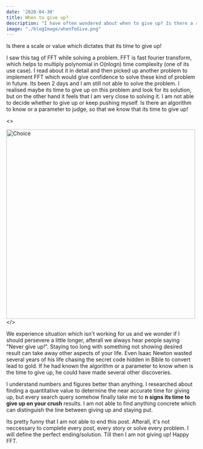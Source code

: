 ```yaml
---
date: '2020-04-30'
title: When to give up?
description: "I have often wondered about when to give up? Is there a right time or there isn't a right time."
image: "./blogImage/whenToGive.png"
---
```


Is there a scale or value which dictates that its time to give up!

I saw this tag of FFT while solving a problem. FFT is fast fourier transform, which helps to multiply polynomial in 
O(nlogn) time complexity (one of its use case). I read about it in detail and then picked up another problem to implement FFT which would give confidence to solve these kind of problem in future. Its been 2 days and I am still not able to solve the problem. I realised maybe its time to give up on this problem and look for its solution, but on the other hand it feels that I am very close to solving it. I am not able to decide whether to give up or keep pushing myself. Is there an algorithm to know or a parameter to judge, so that we know that its time to give up!

<><div className="image"><img src="https://www.aconsciousrethink.com/wp-content/uploads/2019/11/follow-give-up-dreams-line.jpg" alt="Choice" width="500"/></div></>

We experience situation which isn't working for us and we wonder if I should persevere a little longer, afterall we always hear people saying "Never give up!". Staying too long with something not showing desired result can take away other aspects of your life. Even Isaac Newton wasted several years of his life chasing the secret code hidden in Bible to convert lead to gold. If he had known the algorithm or a parameter to know when is the time to give up, he could have made several other discoveries.

I understand numbers and figures better than anything. I researched about finding a quantitative value to determine the near accurate time for giving up, but every search query somehow finally take me to **n signs its time to give up on your crush** results. I am not able to find anything concrete which can distinguish the line between giving up and staying put.

Its pretty funny that I am not able to end this post. Afterall, it's not neccessary to complete every post, every story or solve every problem. I will define the perfect ending/solution. Till then I am not giving up! Happy FFT.